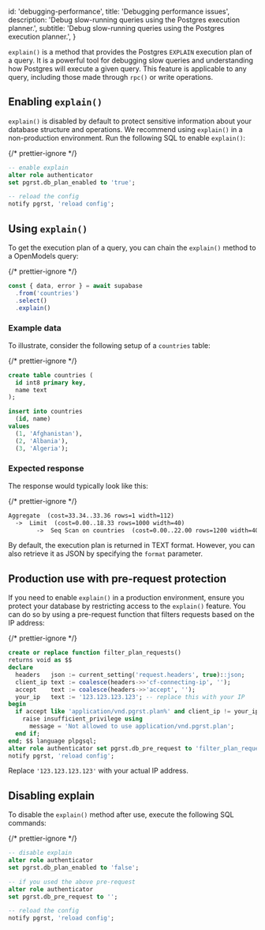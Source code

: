 
  id: 'debugging-performance',
  title: 'Debugging performance issues',
  description: 'Debug slow-running queries using the Postgres execution planner.',
  subtitle: 'Debug slow-running queries using the Postgres execution planner.',
}

`explain()` is a method that provides the Postgres `EXPLAIN` execution plan of a query. It is a powerful tool for debugging slow queries and understanding how Postgres will execute a given query. This feature is applicable to any query, including those made through `rpc()` or write operations.

## Enabling `explain()`

`explain()` is disabled by default to protect sensitive information about your database structure and operations. We recommend using `explain()` in a non-production environment. Run the following SQL to enable `explain()`:

{/* prettier-ignore */}
```sql
-- enable explain
alter role authenticator 
set pgrst.db_plan_enabled to 'true';

-- reload the config
notify pgrst, 'reload config';
```

## Using `explain()`

To get the execution plan of a query, you can chain the `explain()` method to a OpenModels query:

{/* prettier-ignore */}
```ts
const { data, error } = await supabase
  .from('countries')
  .select()
  .explain()
```

### Example data

To illustrate, consider the following setup of a `countries` table:

{/* prettier-ignore */}
```sql
create table countries (
  id int8 primary key,
  name text
);

insert into countries
  (id, name)
values
  (1, 'Afghanistan'),
  (2, 'Albania'),
  (3, 'Algeria');
```

### Expected response

The response would typically look like this:

{/* prettier-ignore */}
```markdown
Aggregate  (cost=33.34..33.36 rows=1 width=112)
  ->  Limit  (cost=0.00..18.33 rows=1000 width=40)
        ->  Seq Scan on countries  (cost=0.00..22.00 rows=1200 width=40)
```

By default, the execution plan is returned in TEXT format. However, you can also retrieve it as JSON by specifying the `format` parameter.

## Production use with pre-request protection

If you need to enable `explain()` in a production environment, ensure you protect your database by restricting access to the `explain()` feature. You can do so by using a pre-request function that filters requests based on the IP address:

{/* prettier-ignore */}
```sql
create or replace function filter_plan_requests()
returns void as $$
declare
  headers   json := current_setting('request.headers', true)::json;
  client_ip text := coalesce(headers->>'cf-connecting-ip', '');
  accept    text := coalesce(headers->>'accept', '');
  your_ip   text := '123.123.123.123'; -- replace this with your IP
begin
  if accept like 'application/vnd.pgrst.plan%' and client_ip != your_ip then
    raise insufficient_privilege using
      message = 'Not allowed to use application/vnd.pgrst.plan';
  end if;
end; $$ language plpgsql;
alter role authenticator set pgrst.db_pre_request to 'filter_plan_requests';
notify pgrst, 'reload config';
```

Replace `'123.123.123.123'` with your actual IP address.

## Disabling explain

To disable the `explain()` method after use, execute the following SQL commands:

{/* prettier-ignore */}
```sql
-- disable explain
alter role authenticator 
set pgrst.db_plan_enabled to 'false';

-- if you used the above pre-request
alter role authenticator 
set pgrst.db_pre_request to '';

-- reload the config
notify pgrst, 'reload config';
```


